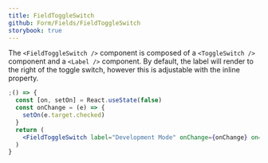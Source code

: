 ```yaml
---
title: FieldToggleSwitch
github: Form/Fields/FieldToggleSwitch
storybook: true
---
```


The `<FieldToggleSwitch />` component is composed of a `<ToggleSwitch />` component and a `<Label />` component. By default, the label will render to the right of the toggle switch, however this is adjustable with the inline property.

```jsx
;() => {
  const [on, setOn] = React.useState(false)
  const onChange = (e) => {
    setOn(e.target.checked)
  }
  return (
    <FieldToggleSwitch label="Development Mode" onChange={onChange} on={on} />
  )
}
```
